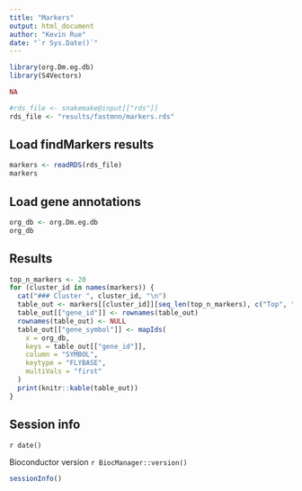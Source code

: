 ```yaml
---
title: "Markers"
output: html_document
author: "Kevin Rue"
date: "`r Sys.Date()`"
---
```


```r
library(org.Dm.eg.db)
library(S4Vectors)
```

```r
NA
```

```r
#rds_file <- snakemake@input[["rds"]]
rds_file <- "results/fastmnn/markers.rds"
```

## Load findMarkers results

```r
markers <- readRDS(rds_file)
markers
```

## Load gene annotations

```r
org_db <- org.Dm.eg.db
org_db
```

## Results

```r
top_n_markers <- 20
for (cluster_id in names(markers)) {
  cat("### Cluster ", cluster_id, "\n")
  table_out <- markers[[cluster_id]][seq_len(top_n_markers), c("Top", "p.value", "FDR", "summary.logFC")]
  table_out[["gene_id"]] <- rownames(table_out)
  rownames(table_out) <- NULL
  table_out[["gene_symbol"]] <- mapIds(
    x = org_db,
    keys = table_out[["gene_id"]],
    column = "SYMBOL",
    keytype = "FLYBASE",
    multiVals = "first"
  )
  print(knitr::kable(table_out))
}
```

## Session info

`r date()`

Bioconductor version `r BiocManager::version()`

```r
sessionInfo()
```
